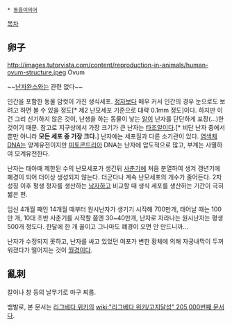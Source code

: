  * [[동음이의어]]

[[목차]]
== 卵子 ==
http://images.tutorvista.com/content/reproduction-in-animals/human-ovum-structure.jpeg
Ovum

~~[[난자완스]]와는 관련 없다~~

인간을 포함한 동물 암컷이 가진 생식세포. [[정자]]보다 매우 커서 인간의 경우 눈으로도 보려고 하면 볼 수 있을 정도[* 제2 난모세포 기준으로 대략 0.1mm 정도]이다. 하지만 이건 그리 신기하지 않은 것이, 난생을 하는 동물이 낳는 [[알]]이 난자를 단단하게 포장(...)한 것이기 때문. 참고로 지구상에서 가장 크기가 큰 난자는 [[타조]]알이다.[* 비단 난자 중에서뿐만 아니라 '''모든 세포 중 가장 크다.''']
난자에는 세포질과 다른 소기관이 있다. [[염색체]] [[DNA]]는 양계유전이지만 [[미토콘드리아]] DNA는 난자에 압도적으로 많고, 부계는 사멸하여 모계유전한다.

난자는 태아때 제한된 수의 난모세포가 생긴뒤 [[사춘기]]에 처음 분열하여 생겨 갱년기에 폐경이 되어 더이상 생성되지 않는다. 더군다나 계속 난모세포의 개수가 줄어든다. 2차 성징 이후 평생 정자를 생산하는 [[남자]]하고 비교할 때 생식 세포를 생산하는 기간이 극히 짧은 편.

임신 4개월 째인 14개월 때부터 원시난자가 생기기 시작해 700만개, 태어날 때는 100만 개, 10대 초반 사춘기를 시작할 쯤엔 30~40만개, 난자로 자라나는 원시난자는 평생 500개 정도다. 한달에 한 개 꼴이고 그나마도 폐경이 오면 안 만드니까...

난자가 수정되지 못하고, 난자를 싸고 있었던 여포가 변한 황체에 의해 자궁내막이 두꺼워졌다가 떨어지는 것이 [[월경]]이다.

== 亂刺 ==
칼이나 창 등의 날무기로 마구 찌름.


뱀발로, 본 문서는 [[리그베다 위키]]의 [[wiki:"리그베다 위키/고지달성" 205,000번째 문서]]다.
